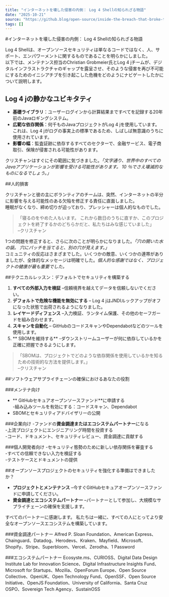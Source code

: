```yaml
---
title: "インターネットを壊した侵害の内側： Log 4 Shellの知られざる物語"
date: "2025-10-21"
source: "https://github.blog/open-source/inside-the-breach-that-broke-the-internet-the-untold-story-of-log4shell/"
tags: []
---
```


#インターネットを壊した侵害の内側： Log 4 Shellの知られざる物語

Log 4 Shellは、オープンソースセキュリティは単なるコードではなく、人、サポート、エンパワーメントに関するものであることを明らかにしました。  
以下では、メンテナンス担当のChristian Grobmeier氏とLog 4 jチームが、デジタルインフラストラクチャのギャップを露呈させ、そのような侵害を再び不可能にするためのイニシアチブを引き起こした危機をどのようにナビゲートしたかについて説明します。

## Log 4 jの静かなユビキタティ

- **基礎ライブラリ**：ユーザーログインから計算結果まですべてを記録する20年前のJavaロギングシステム。  
- **広範な依存関係**：何千ものJavaプロジェクトがLog 4 jを使用しています。これは、Log 4 jがログの事実上の標準であるため、しばしば無意識のうちに使用されています。  
- **影響の幅**：監査証跡に依存するすべてのセクターで、金融サービス、電子商取引、保険が侵害される可能性があります。

クリスチャンはすぐにその範囲に気づきました。*「文字通り、世界中のすべてのJavaアプリケーションが影響を受ける可能性があります。 10 ％でさえ壊滅的なものになるでしょう。」*

##人的損害

クリスチャンと彼の主にボランティアのチームは、突然、インターネットの半分に影響を与える可能性のある欠陥を修正する責任に直面しました。  
睡眠がなくなり、締め切りが迫っており、プレッシャーは個人的なものでした。

>「寝るのをやめた人もいます。 これから数日のうちに直すか、このプロジェクトを終了するかのどちらかだと、私たちはみな感じていました」  
> –クリスチャン

1つの問題を修正すると、さらに次のことが明らかになりました。*「穴の開いた水の袋。 穴にパッチを当てると、別の穴が見えます。」*  
コミュニティの反応はさまざまでした。いくつかの敵意、いくつかの連帯がありましたが、全体的なメッセージは明確でした。*個人的な感謝ではなく、プロジェクトの健康が最も重要でした。*

##テクニカルレッスン：デフォルトでセキュリティを構築する

1. **すべての外部入力を検証** –信頼境界を越えてデータを信頼しないでください。  
2. **デフォルトで危険な機能を無効にする** – Log 4 jはJNDIルックアップがオフになった状態で出荷されるようになりました。  
3. **レイヤードディフェンス** –入力検証、ランタイム保護、その他のセーフガードを組み合わせます。  
4. **スキャンを自動化** – GitHubのコードスキャンやDependabotなどのツールを使用します。  
5. ** SBOMを維持する** -ダウンストリームユーザーが何に依存しているかを正確に把握できるようにします。

>「SBOMは、プロジェクトでどのような依存関係を使用しているかを知るための技術的な方法を提供します。」  
> –クリスチャン

##ソフトウェアサプライチェーンの確保におけるあなたの役割

###メンテナ向け
- ** GitHubセキュアオープンソースファンド**に申請する  
-組み込みツールを有効にする：コードスキャン、Dependabot  
- SBOMとセキュリティアドバイザリーの公開

###企業向け
-ファンドの**資金調達またはエコシステムパートナー**になる  
-上流プロジェクトにエンジニアリング時間を投資する  
-コード、ドキュメント、セキュリティレビュー、資金調達に貢献する

###個人開発者向け
-セキュリティ態勢のために新しい依存関係を審査する  
-すべての信頼できない入力を検証する  
-テストケースとドキュメントの提供

##オープンソースプロジェクトのセキュリティを強化する準備はできましたか？

- **プロジェクトとメンテナンス** –今すぐGitHubセキュアオープンソースファンドに申請してください。  
- **資金調達とエコシステムパートナー** –パートナーとして参加し、大規模なサプライチェーンの確保を支援します。

すべてのパートナーに感謝します。 私たちは一緒に、すべての人にとってより安全なオープンソースエコシステムを構築しています。

###資金調達パートナー
Alfred P. Sloan Foundation、American Express、Chainguard、Datadog、Herodevs、Kraken、Mayfield、Microsoft、Shopify、Stripe、Superbloom、Vercel、Zerodha、1 Password

###エコシステムパートナー
Ecosyste.ms、CURIOSS、Digital Data Design Institute Lab for Innovation Science、Digital Infrastructure Insights Fund、Microsoft for Startups、Mozilla、OpenForum Europe、Open Source Collective、OpenUK、Open Technology Fund、OpenSSF、Open Source Initiative、OpenJS Foundation、University of California、Santa Cruz OSPO、Sovereign Tech Agency、SustainOSS
